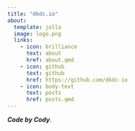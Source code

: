 ```yaml
---
title: "dkdc.io"
about:
  template: jolla
  image: logo.png
  links:
    - icon: brilliance
      text: about
      href: about.qmd
    - icon: github
      text: github
      href: https://github.com/dkdc-io
    - icon: body-text
      text: posts
      href: posts.qmd
---
```


***Code by Cody***.
